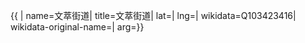 {{ {{{1|PRC admin/showdata}}}|
name=文萃街道|
title=文萃街道|
lat=|
lng=|
wikidata=Q103423416|
wikidata-original-name=|
arg={{{arg|}}}}}